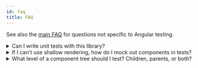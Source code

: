```yaml
---
id: faq
title: FAQ
---
```


See also the [main FAQ](dom-testing-library/faq.mdx) for questions not specific
to Angular testing.

<details>

<summary>Can I write unit tests with this library?</summary>

Definitely yes! You can write unit and integration tests with this library. See
below for more on how to mock dependencies (because this library intentionally
does NOT support shallow rendering) if you want to unit test a high level
component. The tests in this project show several examples of unit testing with
this library.

As you write your tests, keep in mind:

> The more your tests resemble the way your software is used, the more
> confidence they can give you. - [17 Feb 2018][guiding-principle]

</details>

<details>

<summary>
  If I can't use shallow rendering, how do I mock out components in tests?
</summary>

In general, you should avoid mocking out components (see
[the Guiding Principles section](guiding-principles.mdx)). However, if you need
to, then try to use [ng-mocks](https://ng-mocks.sudo.eu/).

```typescript
import {Component, NgModule} from '@angular/core'
import {render, screen} from '@testing-library/angular'
import {ngMocks} from 'ng-mocks'

@Component({
  selector: 'app-parent-component',
  template: '<app-child-component></app-child-component>',
})
class ParentComponent {}

@Component({
  selector: 'app-child-component',
  template: '<p>Child component</p>',
})
class ChildComponent {}

@NgModule({
  declarations: [ParentComponent, ChildComponent],
})
export class AppModule {}

describe('ParentComponent', () => {
  it('should not render ChildComponent when shallow rendering', async () => {
    const dependencies = ngMocks.guts(null, AppModule, ParentComponent)

    await render(ParentComponent, dependencies)

    expect(screen.queryByText('Child component')).toBeNull()
  })
})
```

</details>

<details>

<summary>
  What level of a component tree should I test? Children, parents, or both?
</summary>

Following the guiding principle of this library, it is useful to break down how
tests are organized around how the user experiences and interacts with
application functionality rather than around specific components themselves. In
some cases, for example for reusable component libraries, it might be useful to
include developers in the list of users to test for and test each of the
reusable components individually. Other times, the specific break down of a
component tree is just an implementation detail and testing every component
within that tree individually can cause issues (see
https://kentcdodds.com/blog/avoid-the-test-user).

In practice this means that it is often preferable to test high enough up the
component tree to simulate realistic user interactions. The question of whether
it is worth additionally testing at a higher or lower level on top of this comes
down to a question of tradeoffs and what will provide enough value for the cost
(see https://kentcdodds.com/blog/unit-vs-integration-vs-e2e-tests on more info
on different levels of testing).

For a more in-depth discussion of this topic see
[this video](https://youtu.be/0qmPdcV-rN8).

</details>

<!--
Links:
-->

<!-- prettier-ignore-start -->

[guiding-principle]: https://twitter.com/kentcdodds/status/977018512689455106

<!-- prettier-ignore-end -->
